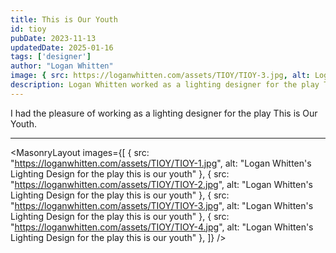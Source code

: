 ```yaml
---
title: This is Our Youth
id: tioy
pubDate: 2023-11-13
updatedDate: 2025-01-16
tags: ['designer']
author: "Logan Whitten"
image: { src: https://loganwhitten.com/assets/TIOY/TIOY-3.jpg, alt: Logan Whitten's Lighting Design for the play this is our youth, positionx: 30%, positiony: 20%}
description: Logan Whitten worked as a lighting designer for the play This is Our Youth.
---
```


I had the pleasure of working as a lighting designer for the play This is Our Youth.

---

<MasonryLayout images={[
    { src: "https://loganwhitten.com/assets/TIOY/TIOY-1.jpg", alt: "Logan Whitten's Lighting Design for the play this is our youth" },
    { src: "https://loganwhitten.com/assets/TIOY/TIOY-2.jpg", alt: "Logan Whitten's Lighting Design for the play this is our youth" },
    { src: "https://loganwhitten.com/assets/TIOY/TIOY-3.jpg", alt: "Logan Whitten's Lighting Design for the play this is our youth" },
    { src: "https://loganwhitten.com/assets/TIOY/TIOY-4.jpg", alt: "Logan Whitten's Lighting Design for the play this is our youth" },
]} />
